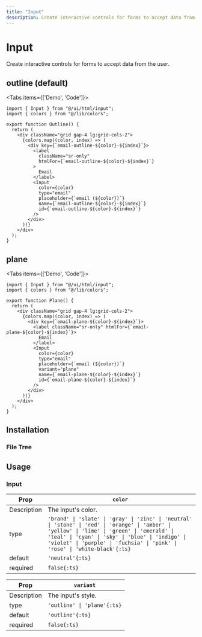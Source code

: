 ```yaml
---
title: "Input"
description: Create interactive controls for forms to accept data from the user.
---
```



# Input

Create interactive controls for forms to accept data from the user.

<MdnDocs slug="input" />

## outline (default)

<Tabs items={['Demo', 'Code']}>
  <Tab>
  </Tab>
  <Tab>
   
```tsx copy
import { Input } from "@/ui/html/input";
import { colors } from "@/lib/colors";

export function Outline() {
  return (
    <div className="grid gap-4 lg:grid-cols-2">
      {colors.map((color, index) => (
        <div key={`email-outline-${color}-${index}`}>
          <label
            className="sr-only"
            htmlFor={`email-outline-${color}-${index}`}
          >
            Email
          </label>
          <Input
            color={color}
            type="email"
            placeholder={`email (${color})`}
            name={`email-outline-${color}-${index}`}
            id={`email-outline-${color}-${index}`}
          />
        </div>
      ))}
    </div>
  );
}
```

</Tab>
</Tabs>

## plane

<Tabs items={['Demo', 'Code']}>
  <Tab>
  </Tab>
  <Tab>
   
```tsx copy
import { Input } from "@/ui/html/input";
import { colors } from "@/lib/colors";

export function Plane() {
  return (
    <div className="grid gap-4 lg:grid-cols-2">
      {colors.map((color, index) => (
        <div key={`email-plane-${color}-${index}`}>
          <label className="sr-only" htmlFor={`email-plane-${color}-${index}`}>
            Email
          </label>
          <Input
            color={color}
            type="email"
            placeholder={`email (${color})`}
            variant="plane"
            name={`email-plane-${color}-${index}`}
            id={`email-plane-${color}-${index}`}
          />
        </div>
      ))}
    </div>
  );
}
```

</Tab>
</Tabs>

## Installation

### File Tree

<FileTree>
  <FileTree.Folder name="ui" defaultOpen>
    <FileTree.Folder name="html" defaultOpen>
      <FileTree.File name="input.tsx" />
    </FileTree.Folder>
  </FileTree.Folder>
</FileTree>

## Usage

### Input

| Prop        | `color`                                                                                                                                                                                                                                                                          |
| ----------- | -------------------------------------------------------------------------------------------------------------------------------------------------------------------------------------------------------------------------------------------------------------------------------- |
| Description | The input's color.                                                                                                                                                                                                                                                               |
| type        | `'brand' \| 'slate' \| 'gray' \| 'zinc' \| 'neutral' \| 'stone' \| 'red' \| 'orange' \| 'amber' \| 'yellow' \| 'lime' \| 'green' \| 'emerald' \| 'teal' \| 'cyan' \| 'sky' \| 'blue' \| 'indigo' \| 'violet' \| 'purple' \| 'fuchsia' \| 'pink' \| 'rose' \| 'white-black'{:ts}` |
| default     | `'neutral'{:ts}`                                                                                                                                                                                                                                                                 |
| required    | `false{:ts}`                                                                                                                                                                                                                                                                     |

| Prop        | `variant`                   |
| ----------- | --------------------------- |
| Description | The input's style.          |
| type        | `'outline' \| 'plane'{:ts}` |
| default     | `'outline'{:ts}`            |
| required    | `false{:ts}`                |
